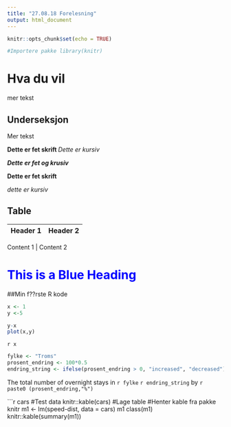 ```yaml
---
title: "27.08.18 Forelesning"
output: html_document 
---
```


```r
knitr::opts_chunk$set(echo = TRUE)

#Importere pakke library(knitr)
```

# Hva du vil

mer tekst

## Underseksjon

Mer tekst

**Dette er fet skrift **
*Dette er kursiv*

**_Dette er fet og krusiv _**

__Dette er fet skrift __

_dette er kursiv _

## Table

Header 1 | Header 2
-------|------------

Content 1 | Content 2

<!-- Cmd+shift+c 4 comments -->

<h1 style="color:blue;">This is a Blue Heading</h1>



##Min f??rste R kode

<!-- cmd+alt+i for ?? f?? opp codeblock -->

```r
x <- 1
y <-5

y-x
plot(x,y)
```

<!-- Hurtigtast for knit cmd+shift+k -->

<script>
alert("Javascript boi!");
</script> 


<!-- Inlince code  shift + ?? -->
`r x `



```r

fylke <- "Troms"
prosent_endring <- 100*0.5
endring_string <- ifelse(prosent_endring > 0, "increased", "decreased")
```

The total number of overnight stays in `r fylke` `r endring_string ` by `r paste0 (prosent_endring,"%")`



```r
cars #Test data
knitr::kable(cars)  #Lage table #Henter kable fra pakke knitr
m1 <- lm(speed-dist, data = cars)
m1
class(m1)
knitr::kable(summary(m1))






